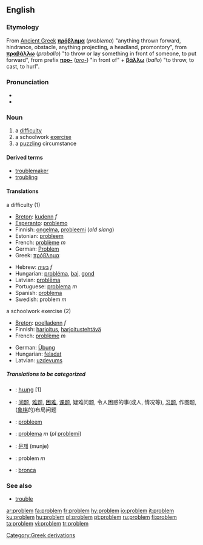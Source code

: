 {{see|Problem}}
==English==

===Etymology===
From [[Ancient Greek]] '''[[πρόβλημα]]''' (''problema'') "anything thrown forward, hindrance, obstacle, anything projecting, a headland, promontory", from '''[[προβάλλω]]''' (''proballo'') "to throw or lay something in front of someone, to put forward", from prefix '''[[προ-]]''' (''[[pro-]]'') "in front of" + '''[[βάλλω]]''' (''ballo'') "to throw, to cast, to hurl".

===Pronunciation===
* {{IPA|/pɹɒbləm/}}
* {{audio|en-us-problem.ogg|Audio (US)}}

===Noun===
{{en-noun}}

# a [[difficulty]]
# a schoolwork [[exercise]]
# a [http://en.wikipedia.org/wiki/Puzzle puzzling] circumstance

====Derived terms====
*[[troublemaker]]
*[[troubling]]

====Translations====
;a difficulty (1)
{{top}}
*[[Breton]]: [[kudenn]] ''f''
*[[Esperanto]]: [[problemo]]
*Finnish: [[ongelma]], [[probleemi]] (''old slang'')
*Estonian: [[probleem]]
*French: [[problème]] ''m''
*German: [[Problem]] {{n}}
*Greek: [[πρόβλημα]] {{n}}
{{mid}}
*Hebrew: [[בעיה]] ''f''
*Hungarian: [[probléma]], [[baj]], [[gond]]
*Latvian: [[problēma]] {{f}}
*Portuguese: [[problema]] ''m''
*Spanish: [[problema]] {{m}}
*Swedish: problem ''m''
{{bottom}}

;a schoolwork exercise (2)
{{top}}
*[[Breton]]: [[poelladenn]] ''f''
*Finnish: [[harjoitus]], [[harjoitustehtävä]]
*French: [[problème]] ''m''
{{mid}}
*German: [[Übung]] {{f}}
*Hungarian: [[feladat]]
*Latvian: [[uzdevums]] {{m}}
{{bottom}}

=====Translations to be categorized=====
{{checktrans}}
{{top}}
*{{ttbc|Armenian}}: [[հարց]] [1]
*{{ttbc|Chinese}}: [[问题]], [[难题]], [[困难]], [[课题]], 疑难问题, 令人困惑的事(或人, 情况等), [[习题]], 作图题, ([[象棋]]的)布局问题
*{{ttbc|Dutch}}: [[probleem]] {{n}}
*{{ttbc|Italian}}: [[problema]] ''m'' (''pl'' [[problemi]])
{{mid}}
*{{ttbc|Korean}}: [[문제]] (munje)
*{{ttbc|Polish}}: problem ''m''
*{{ttbc|Spanish}}: [[bronca]] {{f}} {{italbrac|Mexico}}
{{bottom}}

===See also===
*[[trouble]]

[[Category:Greek derivations]]

[[ar:problem]]
[[fa:problem]]
[[fr:problem]]
[[hy:problem]]
[[io:problem]]
[[it:problem]]
[[ku:problem]]
[[hu:problem]]
[[pl:problem]]
[[pt:problem]]
[[ru:problem]]
[[fi:problem]]
[[ta:problem]]
[[vi:problem]]
[[tr:problem]]